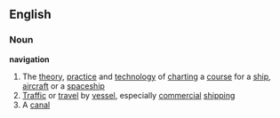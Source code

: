 ==English==
===Noun===
'''navigation'''
{{wikipedia}}
#The [[theory]], [[practice]] and [[technology]] of [[chart]]ing a [[course]] for a [[ship]], [[aircraft]] or a [[spaceship]]
#[[Traffic]] or [[travel]] by [[vessel]], especially [[commercial]] [[shipping]]
#A [[canal]]